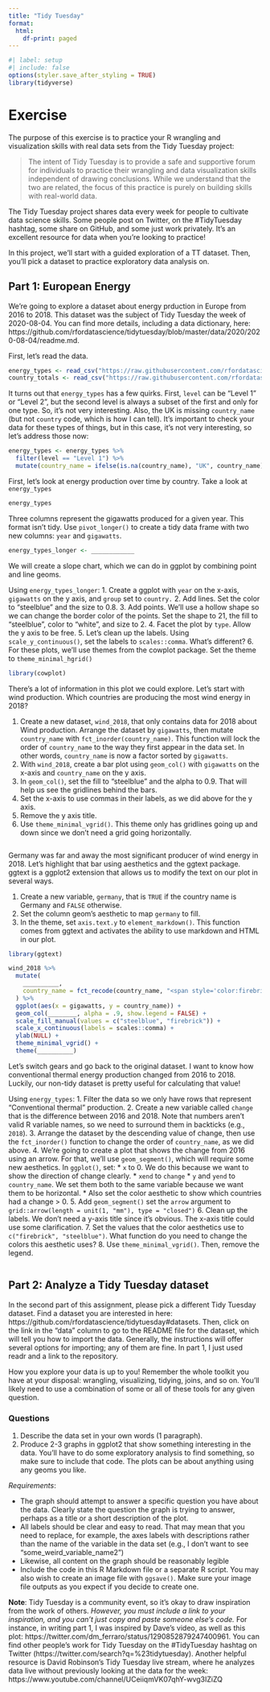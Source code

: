 ```yaml
---
title: "Tidy Tuesday"
format:
  html:
    df-print: paged
---
```


```r
#| label: setup
#| include: false
options(styler.save_after_styling = TRUE)
library(tidyverse)
```

# Exercise

The purpose of this exercise is to practice your R wrangling and visualization skills with real data sets from the Tidy Tuesday project:

> The intent of Tidy Tuesday is to provide a safe and supportive forum for individuals to practice their wrangling and data visualization skills independent of drawing conclusions. While we understand that the two are related, the focus of this practice is purely on building skills with real-world data.

The Tidy Tuesday project shares data every week for people to cultivate data science skills. Some people post on Twitter, on the #TidyTuesday hashtag, some share on GitHub, and some just work privately. It's an excellent resource for data when you're looking to practice! 

In this project, we'll start with a guided exploration of a TT dataset. Then, you'll pick a dataset to practice exploratory data analysis on.

## Part 1: European Energy

We're going to explore a dataset about energy prduction in Europe from 2016 to 2018. This dataset was the subject of Tidy Tuesday the week of 2020-08-04. You can find more details, including a data dictionary, here: https://github.com/rfordatascience/tidytuesday/blob/master/data/2020/2020-08-04/readme.md.

First, let's read the data.

```r
energy_types <- read_csv("https://raw.githubusercontent.com/rfordatascience/tidytuesday/master/data/2020/2020-08-04/energy_types.csv")
country_totals <- read_csv("https://raw.githubusercontent.com/rfordatascience/tidytuesday/master/data/2020/2020-08-04/country_totals.csv")
```

It turns out that `energy_types` has a few quirks. First, `level` can be "Level 1" or "Level 2", but the second level is always a subset of the first and only for one type. So, it's not very interesting. Also, the UK is missing `country_name` (but not `country` code, which is how I can tell). It's important to check your data for these types of things, but in this case, it's not very interesting, so let's address those now:

```r
energy_types <- energy_types %>%
  filter(level == "Level 1") %>% 
  mutate(country_name = ifelse(is.na(country_name), "UK", country_name))
```

First, let's look at energy production over time by country. Take a look at `energy_types`

```r
energy_types
```

Three columns represent the gigawatts produced for a given year. This format isn't tidy. Use `pivot_longer()` to create a tidy data frame with two new columns: `year` and `gigawatts`.

```r
energy_types_longer <- ____________
```

We will create a slope chart, which we can do in ggplot by combining point and line geoms. 

Using `energy_types_longer`:
1. Create a ggplot with `year` on the x-axis, `gigawatts` on the y axis, and `group` set to `country.`
2. Add lines. Set the color to "steelblue" and the size to 0.8.
3. Add points. We'll use a hollow shape so we can change the border color of the points. Set the shape to 21, the fill to "steelblue", color to "white", and size to 2.
4. Facet the plot by `type`. Allow the y axis to be free.
5. Let's clean up the labels. Using `scale_y_continuous()`, set the labels to `scales::comma`. What's different?
6. For these plots, we'll use themes from the cowplot package. Set the theme to `theme_minimal_hgrid()`

```r
library(cowplot)

```

There's a lot of information in this plot we could explore. Let's start with wind production. Which countries are producing the most wind energy in 2018?

1. Create a new dataset, `wind_2018`, that only contains data for 2018 about Wind production. Arrange the dataset by `gigawatts`, then mutate `country_name` with `fct_inorder(country_name)`. This function will lock the order of `country_name` to the way they first appear in the data set. In other words, `country_name` is now a factor sorted by `gigawatts`.
2. With `wind_2018`, create a bar plot using `geom_col()` with `gigawatts` on the x-axis and `country_name` on the y axis.
3. In `geom_col()`, set the fill to "steelblue" and the alpha to 0.9. That will help us see the gridlines behind the bars.
4. Set the x-axis to use commas in their labels, as we did above for the y axis.
5. Remove the y axis title.
6. Use `theme_minimal_vgrid()`. This theme only has gridlines going up and down since we don't need a grid going horizontally. 

```r

```
Germany was far and away the most significant producer of wind energy in 2018. Let's highlight that bar using aesthetics and the ggtext package. ggtext is a ggplot2 extension that allows us to modify the text on our plot in several ways.

1. Create a new variable, `germany`, that is `TRUE` if the country name is Germany and `FALSE` otherwise.
2. Set the column geom's aesthetic to map `germany` to fill.
3. In the theme, set `axis.text.y` to `element_markdown()`. This function comes from ggtext and activates the ability to use markdown and HTML in our plot.

```r
library(ggtext)

wind_2018 %>% 
  mutate(
    __________,
    country_name = fct_recode(country_name, "<span style='color:firebrick'>Germany</i>" = "Germany")
  ) %>% 
  ggplot(aes(x = gigawatts, y = country_name)) +
  geom_col(________, alpha = .9, show.legend = FALSE) +
  scale_fill_manual(values = c("steelblue", "firebrick")) + 
  scale_x_continuous(labels = scales::comma) +
  ylab(NULL) +
  theme_minimal_vgrid() +
  theme(__________)
```

Let's switch gears and go back to the original dataset. I want to know how conventional thermal energy production changed from 2016 to 2018. Luckily, our non-tidy dataset is pretty useful for calculating that value!

Using `energy_types`:
1. Filter the data so we only have rows that represent "Conventional thermal" production.
2. Create a new variable called `change` that is the difference between 2016 and 2018. Note that numbers aren't valid R variable names, so we need to surround them in backticks (e.g., `2018`).
3. Arrange the dataset by the descending value of change, then use the `fct_inorder()` function to change the order of `country_name`, as we did above.
4. We're going to create a plot that shows the change from 2016 using an arrow. For that, we'll use `geom_segment()`, which will require some new aesthetics. In `ggplot()`, set:
 * `x` to 0. We do this because we want to show the direction of change clearly.
 * `xend` to `change`
 * `y` and `yend` to `country_name`. We set them both to the same variable because we want them to be horizontal. 
 * Also set the color aesthetic to show which countries had a change > 0.
5. Add `geom_segment()` set the `arrow` argument to `grid::arrow(length = unit(1, "mm"), type = "closed")`
6. Clean up the labels. We don't need a y-axis title since it's obvious. The x-axis title could use some clarification. 
7. Set the values that the color aesthetics use to `c("firebrick", "steelblue")`. What function do you need to change the colors this aesthetic uses?
8. Use `theme_minimal_vgrid()`. Then, remove the legend.

```r

```


## Part 2: Analyze a Tidy Tuesday dataset 

In the second part of this assignment, please pick a different Tidy Tuesday dataset. Find a dataset you are interested in here: https://github.com/rfordatascience/tidytuesday#datasets. Then, click on the link in the "data" column to go to the README file for the dataset, which will tell you how to import the data. Generally, the instructions will offer several options for importing; any of them are fine. In part 1, I just used readr and a link to the repository.

How you explore your data is up to you! Remember the whole toolkit you have at your disposal: wrangling, visualizing, tidying, joins, and so on. You'll likely need to use a combination of some or all of these tools for any given question.

### Questions

1. Describe the data set in your own words (1 paragraph). 
2. Produce 2-3 graphs in ggplot2 that show something interesting in the data. You'll have to do some exploratory analysis to find something, so make sure to include that code. The plots can be about anything using any geoms you like. 

*Requirements*:

* The graph should attempt to answer a specific question you have about the data. Clearly state the question the graph is trying to answer, perhaps as a title or a short description of the plot.
* All labels should be clear and easy to read. That may mean that you need to replace, for example, the axes labels with descriptions rather than the name of the variable in the data set (e.g., I don't want to see "some_weird_variable_name2")
* Likewise, all content on the graph should be reasonably legible
* Include the code in this R Markdown file or a separate R script. You may also wish to create an image file with `ggsave()`. Make sure your image file outputs as you expect if you decide to create one.

**Note**: Tidy Tuesday is a community event, so it's okay to draw inspiration from the work of others. *However, you must include a link to your inspiration, and you can't just copy and paste someone else's code.* For instance, in writing part 1, I was inspired by Dave's video, as well as this plot: https://twitter.com/dm_ferraro/status/1290852879247400961. You can find other people's work for Tidy Tuesday on the #TidyTuesday hashtag on Twitter (https://twitter.com/search?q=%23tidytuesday). Another helpful resource is David Robinson's Tidy Tuesday live stream, where he analyzes data live without previously looking at the data for the week: https://www.youtube.com/channel/UCeiiqmVK07qhY-wvg3IZiZQ



